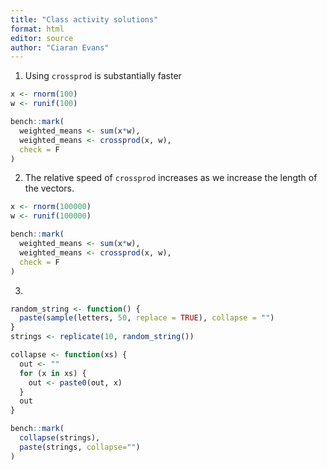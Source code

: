 ```yaml
---
title: "Class activity solutions"
format: html
editor: source
author: "Ciaran Evans"
---
```


1. Using `crossprod` is substantially faster

```r
x <- rnorm(100)
w <- runif(100)

bench::mark(
  weighted_means <- sum(x*w),
  weighted_means <- crossprod(x, w),
  check = F
)
```

2. The relative speed of `crossprod` increases as we increase the length of the vectors.

```r
x <- rnorm(100000)
w <- runif(100000)

bench::mark(
  weighted_means <- sum(x*w),
  weighted_means <- crossprod(x, w),
  check = F
)
```

3. 

```r
random_string <- function() {
  paste(sample(letters, 50, replace = TRUE), collapse = "")
}
strings <- replicate(10, random_string())

collapse <- function(xs) {
  out <- ""
  for (x in xs) {
    out <- paste0(out, x)
  }
  out
}

bench::mark(
  collapse(strings),
  paste(strings, collapse="")
)
```

